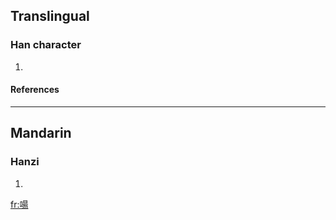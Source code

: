 ==Translingual==
===Han character===
{{Han char|rn=30|rad=口|as=09|sn=12|four=|canj=口日一竹 (RAMH)}}
# {{defn|Han|sort=口09}}
====References====
{{Han ref|kx=0196.270|dkj=03884|dj=0418.190|hdz=10653.100|uh=557A|ud=21882}}
----
==Mandarin==
===Hanzi===
{{cmn-hanzi|pin=[[táng]] (tang2)|wg=t'ang<sup>2</sup>}}
# {{defn|Mandarin}}

[[fr:啺]]
